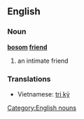 ==English==
===Noun===
'''[[bosom]] [[friend]]'''
#an intimate friend
===Translations===
*Vietnamese: [[tri kỷ]]

[[Category:English nouns]]